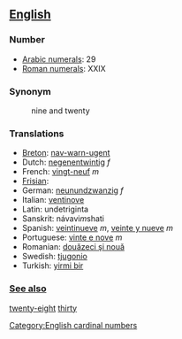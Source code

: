 == [[English]] ==

=== Number ===

*[[w:Arabic Numerals|Arabic numerals]]: 29
*[[w:Roman numerals|Roman numerals]]: XXIX

=== Synonym ===
:nine and twenty

=== Translations ===

*[[Breton]]: [[nav-warn-ugent]]
*Dutch: [[negenentwintig]] ''f''
*French: [[vingt-neuf]] ''m''
*[[Frisian]]: [[]]
*German: [[neunundzwanzig]] ''f''
*Italian: [[ventinove]]
*Latin: undetriginta
*Sanskrit: návavi''m''shati
*Spanish: [[veintinueve]] ''m'', [[veinte y nueve]] ''m''
*Portuguese: [[vinte e nove]] ''m''
*Romanian: [[douăzeci şi nouă]]
*Swedish: [[tjugonio]]
*Turkish: [[yirmi bir]]

=== [[See also]] ===

[[twenty-eight]] [[thirty]]

[[Category:English cardinal numbers]]